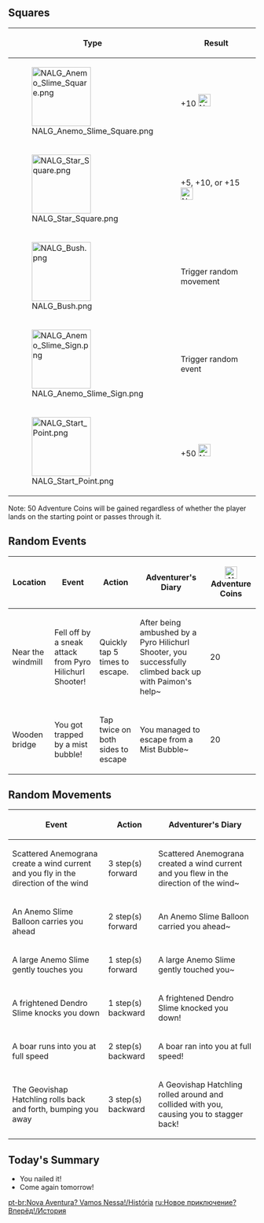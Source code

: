 {{EventTabs}}

==Squares==
{|class="article-table"
!Type
!Result
|-
|[[File:NALG Anemo Slime Square.png|120px]]
| +10 [[File:NALG Adventure Coin.png|25px]]
|-
|[[File:NALG Star Square.png|120px]]
| +5, +10, or +15 [[File:NALG Adventure Coin.png|25px]]
|-
|[[File:NALG Bush.png|120px]]
|Trigger random movement
|-
|[[File:NALG Anemo Slime Sign.png|120px]]
|Trigger random event
|-
|[[File:NALG Start Point.png|120px]]
| +50 [[File:NALG Adventure Coin.png|25px]]
|}
Note: 50 Adventure Coins will be gained regardless of whether the player lands on the starting point or passes through it.

==Random Events==
{|class="article-table tdc5"
!Location
!Event
!Action
!Adventurer's Diary
![[File:NALG Adventure Coin.png|25px]] Adventure Coins
|-
|Near the windmill
|Fell off by a sneak attack from Pyro Hilichurl Shooter!
|Quickly tap 5 times to escape.
|After being ambushed by a Pyro Hilichurl Shooter, you successfully climbed back up with Paimon's help~
|20
|-
|Wooden bridge
|You got trapped by a mist bubble!
|Tap twice on both sides to escape{{sic|<!--no punctuation-->|hide=1}}
|You managed to escape from a Mist Bubble~
|20
|}

==Random Movements==
{|class="article-table"
!Event
!Action
!Adventurer's Diary
|-
|Scattered Anemograna create a wind current and you fly in the direction of the wind
|3 step(s) forward
|Scattered Anemograna created a wind current and you flew in the direction of the wind~
|-
|An Anemo Slime Balloon carries you ahead
|2 step(s) forward
|An Anemo Slime Balloon carried you ahead~
|-
|A large Anemo Slime gently touches you
|1 step(s) forward
|A large Anemo Slime gently touched you~
|-
|A frightened Dendro Slime knocks you down
|1 step(s) backward
|A frightened Dendro Slime knocked you down!
|-
|A boar runs into you at full speed
|2 step(s) backward
|A boar ran into you at full speed!
|-
|The Geovishap Hatchling rolls back and forth, bumping you away
|3 step(s) backward
|A Geovishap Hatchling rolled around and collided with you, causing you to stagger back!
|}

==Today's Summary==
*You nailed it!
*Come again tomorrow!

[[pt-br:Nova Aventura? Vamos Nessa!/História]]
[[ru:Новое приключение? Вперёд!/История]]